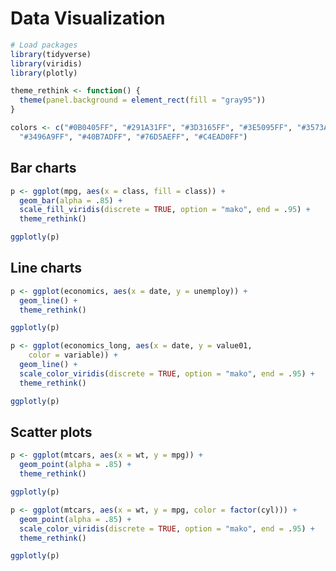 # Data Visualization

```r
# Load packages
library(tidyverse)
library(viridis)
library(plotly)

theme_rethink <- function() {
  theme(panel.background = element_rect(fill = "gray95"))
}

colors <- c("#0B0405FF", "#291A31FF", "#3D3165FF", "#3E5095FF", "#3573A1FF", 
  "#3496A9FF", "#40B7ADFF", "#76D5AEFF", "#C4EAD0FF")
```

## Bar charts

```r
p <- ggplot(mpg, aes(x = class, fill = class)) +
  geom_bar(alpha = .85) +
  scale_fill_viridis(discrete = TRUE, option = "mako", end = .95) +
  theme_rethink()

ggplotly(p)
```

## Line charts

```r
p <- ggplot(economics, aes(x = date, y = unemploy)) + 
  geom_line() +
  theme_rethink()

ggplotly(p)
```

```r
p <- ggplot(economics_long, aes(x = date, y = value01, 
    color = variable)) +
  geom_line() +
  scale_color_viridis(discrete = TRUE, option = "mako", end = .95) +
  theme_rethink()

ggplotly(p)
```

## Scatter plots

```r
p <- ggplot(mtcars, aes(x = wt, y = mpg)) +
  geom_point(alpha = .85) +
  theme_rethink()

ggplotly(p)
```

```r
p <- ggplot(mtcars, aes(x = wt, y = mpg, color = factor(cyl))) +
  geom_point(alpha = .85) +
  scale_color_viridis(discrete = TRUE, option = "mako", end = .95) +
  theme_rethink()

ggplotly(p)
```
